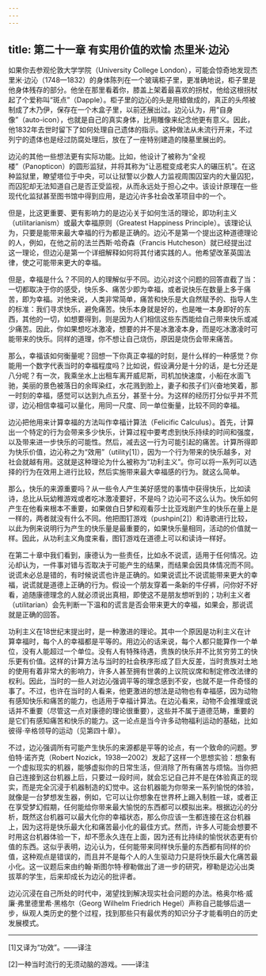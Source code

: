 ```yaml
---
---
---
```

title: 第二十一章 有实用价值的欢愉 杰里米·边沁
---




如果你去参观伦敦大学学院（University College London），可能会惊奇地发现杰里米·边沁（1748—1832）的身体陈列在一个玻璃柜子里，更准确地说，柜子里是他身体残存的部分。他坐在那里看着你，膝盖上架着最喜欢的拐杖，他给这根拐杖起了个爱称叫“斑点”（Dapple）。柜子里的边沁的头是用蜡做成的，真正的头颅被制成了木乃伊，保存在一个木盒子里，以前还展出过。边沁认为，用“自身像”（auto-icon），也就是自己的真实身体，比用雕像来纪念他更有意义。因此，他1832年去世时留下了如何处理自己遗体的指示。这种做法从未流行开来，不过列宁的遗体也是经过防腐处理后，放在了一座特别建造的陵墓里展出的。

边沁的其他一些想法更有实际功能。比如，他设计了被称为“全视楼”（Panopticon）的圆形监狱，并将其称为“让恶棍变成老实人的碾压机”。在这种监狱里，瞭望塔位于中央，可以让狱警以少数人力监视周围囚室内的大量囚犯，而囚犯却无法知道自己是否正受监视，从而永远处于担心之中。该设计原理在一些现代化监狱甚至图书馆中得到应用，是边沁许多社会改革项目中的一个。

但是，比这更重要、更有影响力的是边沁关于如何生活的理论，即功利主义（utilitarianism）或最大幸福原则（Greatest Happiness Principle）。该理论认为，只要是能带来最大幸福的行为都是正确的。边沁不是第一个提出这种道德理论的人，例如，在他之前的法兰西斯·哈奇森（Francis Hutcheson）就已经提出过这一理论，但边沁是第一个详细解释如何将其付诸实践的人。他希望改革英国法律，使之可能带来更大的幸福。

但是，幸福是什么？不同的人的理解似乎不同。边沁对这个问题的回答直截了当：一切都取决于你的感受，快乐多、痛苦少即为幸福，或者说快乐在数量上多于痛苦，即为幸福。对他来说，人类非常简单，痛苦和快乐是大自然赋予的、指导人生的标准：我们寻求快乐，避免痛苦。快乐本身就是好的，也是唯一本身即好的东西，其他的一切，如想要得到，则是因为人们相信这些东西能给自己带来快乐或减少痛苦。因此，你如果想吃冰激凌，想要的并不是冰激凌本身，而是吃冰激凌时可能带来的快乐。同样的道理，你不想让自己烧伤，原因是烧伤会带来痛苦。

那么，幸福该如何衡量呢？回想一下你真正幸福的时刻，是什么样的一种感觉？你能用一个数字代表当时的幸福程度吗？比如说，假设满分是十分的话，是七分还是八分呢？有一次，我乘坐水上出租车离开威尼斯，司机加快速度，小船在水面飞驰，美丽的景色被落日的余晖染红，水花溅到脸上，妻子和孩子们兴奋地笑着，那一时刻的幸福，感觉可以达到九点五分，甚至十分。为这样的经历打分似乎并不荒谬，边沁相信幸福可以量化，用同一尺度、同一单位衡量，比较不同的幸福。

边沁把他用来计算幸福的方法叫作幸福计算法（Felicific Calculus）。首先，计算出一个特定的行为会带来多少快乐，计算过程中要考虑到快乐持续的时间和强度，以及带来进一步快乐的可能性。然后，减去这一行为可能引起的痛苦。计算所得即为快乐价值，边沁称之为“效用”（utility[1]），因为一个行为带来的快乐越多，对社会就越有用。这就是这种理论为什么被称为“功利主义”。你可以将一系列可以选择的行为在效用上进行比较，然后实施带来最大幸福感的行为。就这么简单。

那么，快乐的来源重要吗？从一些令人产生美好感觉的事情中获得快乐，比如读诗，总比从玩幼稚游戏或者吃冰激凌要好，不是吗？边沁可不这么认为。快乐如何产生在他看来根本不重要，如果做白日梦和观看莎士比亚戏剧产生的快乐在量上是一样的，两者就没有什么不同。他把图钉游戏（pushpin[2]）和诗歌进行比较，以此为例来说明行为产生的快乐量是最重要的，如果快乐量相同，活动的价值就一样。因此，从功利主义角度来看，图钉游戏在道德上可以和读诗一样好。

在第二十章中我们看到，康德认为一些责任，比如永不说谎，适用于任何情况。边沁却认为，一件事对错与否取决于可能产生的结果，而结果会因具体情况而不同。说谎未必总是错的，有时候说谎也许是正确的。如果说谎比不说谎能带来更大的幸福，说谎就是道德上正确的行为。假设一个朋友穿着一条新的牛仔裤，问你好不好看，追随康德理念的人就必须说出真相，即使这不是朋友想听到的；功利主义者（utilitarian）会先判断一下温和的谎言是否会带来更大的幸福，如果会，那说谎就是正确的回答。

功利主义在18世纪末提出时，是一种激进的理论。其中一个原因是功利主义在计算幸福时，每个人的幸福都是平等的。用边沁的话来说，每个人都只能算作一个单位，没有人能超过一个单位。没有人有特殊待遇，贵族的快乐并不比贫穷劳工的快乐更有价值。这样的计算方法与当时的社会秩序形成了巨大反差，当时贵族对土地的使用有着非常大的影响力，许多人甚至拥有世袭的上议院议席和制定修改法律的权利。因此，当时的一些人对边沁强调平等的理念感到不安，也就不是一件奇怪的事了。不过，也许在当时的人看来，他更激进的想法是动物也有幸福感，因为动物有感知快乐和痛苦的能力，也适用于幸福计算法。在边沁看来，动物不会推理或说话并不重要（尽管这一点对康德的理论很重要），这些并不属于道德范畴，重要的是它们有感知痛苦和快乐的能力。这一论点是当今许多动物福利运动的基础，比如彼得·辛格领导的运动（见第四十章）。

不过，边沁强调所有可能产生快乐的来源都是平等的论点，有一个致命的问题。罗伯特·诺齐克（Robert Nozick，1938—2002）发起了这样一个思想实验：想象有一个虚拟现实的机器，能够虚拟你的日常生活，但消除了所有痛苦与烦恼。当你把自己连接到这台机器上后，只要过一段时间，就会忘记自己并不是在体验真正的现实，而是完全沉浸于机器制造的幻觉中。这台机器能为你带来一系列愉悦的体验，就像是一台梦想发生器，例如，它可以让你想象在世界杯上踢入制胜一球，或者正在享受梦幻假期，任何能给你带来最大愉悦的东西都可以模拟出来。根据边沁的分析，既然这台机器可以最大化你的幸福状态，那么你应该一生都连接在这台机器上，因为这将是快乐最大化和痛苦最小化的最佳方式。然而，许多人可能会想要不时用这台机器体验一下，却不愿永久连在上面，因为还有比持续的愉悦状态更有价值的东西。这似乎表明，边沁认为，任何能带来同样快乐量的东西都有同样的价值，这种观点是错误的，而且并不是每个人的人生驱动力只是将快乐最大化痛苦最小化。这一议题后来由约翰·斯图尔特·穆勒做出了进一步的研究，穆勒是边沁出类拔萃的学生，后来却成长为边沁的批评者。

边沁沉浸在自己所处的时代中，渴望找到解决现实社会问题的办法。格奥尔格·威廉·弗里德里希·黑格尔（Georg Wilhelm Friedrich Hegel）声称自己能够后退一步，纵观人类历史的整个过程，找到那些只有最优秀的知识分子才能看明白的历史发展模式。



* * *



[1]又译为“功效”。——译注

[2]一种当时流行的无须动脑的游戏。——译注
